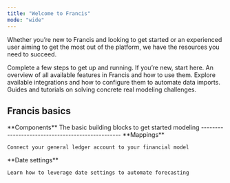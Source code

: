 ```yaml
---
title: "Welcome to Francis"
mode: "wide"
---
```


Whether you’re new to Francis and looking to get started or an experienced user aiming to get the most out of the platform, we have the resources you need to succeed.

<CardGroup cols={2}>
  <Card title="Onboarding Guide (<10 min)" icon="forward" href="/documentation/onboarding-guide">
    Complete a few steps to get up and running. If you’re new, start here.
  </Card>

  <Card title="Features" icon="diamonds-4" href="/documentation/features/overview">
    An overview of all available features in Francis and how to use them.
  </Card>

  <Card title="Integrations" icon="database" href="/integrations/accounting/business-central">
    Explore available integrations and how to configure them to automate data imports.
  </Card>

  <Card title="Masterclasses" icon="graduation-cap" href="/masterclasses/overview">
    Guides and tutorials on solving concrete real modeling challenges.
  </Card>
</CardGroup>

## Francis basics

<CardGroup cols={3}>
  <Card icon="diamonds-4" horizontal="TRUE">
    **Components**
    The basic building blocks to get started modeling
    -------------------------------------------------
  </Card>

  <Card icon="list-tree" horizontal="TRUE">
    **Mappings**

    Connect your general ledger account to your financial model
  </Card>

  <Card icon="calendar" horizontal="TRUE">
    **Date settings**

    Learn how to leverage date settings to automate forecasting
  </Card>
</CardGroup>

##